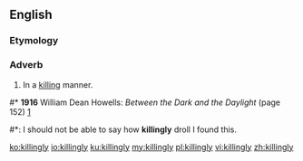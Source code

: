 ==English==

===Etymology===
{{suffix|killing|ly|lang=en}}

===Adverb===
{{en-adv}}

# In a [[killing]] manner.

#* '''1916''' William Dean Howells: ''Between the Dark and the Daylight'' (page 152) [http://www.google.com/books?spell=1&q=%22I+should+not+be+able+to+say+how+killingly+droll+I+found+this%22&btnG=Search+Books]
#*: I should not be able to say how '''killingly''' droll I found this.

[[ko:killingly]]
[[io:killingly]]
[[ku:killingly]]
[[my:killingly]]
[[pl:killingly]]
[[vi:killingly]]
[[zh:killingly]]